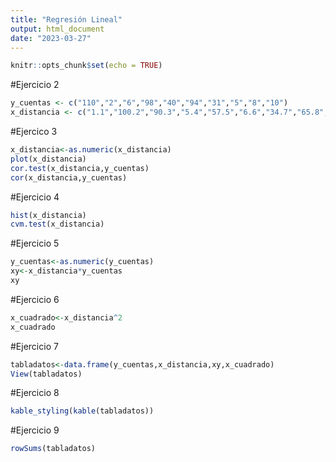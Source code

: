 ```yaml
---
title: "Regresión Lineal"
output: html_document
date: "2023-03-27"
---
```


```r
knitr::opts_chunk$set(echo = TRUE)
```

#Ejercicio 2
```r
y_cuentas <- c("110","2","6","98","40","94","31","5","8","10")
x_distancia <- c("1.1","100.2","90.3","5.4","57.5","6.6","34.7","65.8","57.9","86.1")
```

#Ejercico 3
```r
x_distancia<-as.numeric(x_distancia)
plot(x_distancia)
cor.test(x_distancia,y_cuentas)
cor(x_distancia,y_cuentas)

```

#Ejercicio 4
```r
hist(x_distancia)
cvm.test(x_distancia)

```

#Ejercicio 5
```r
y_cuentas<-as.numeric(y_cuentas)
xy<-x_distancia*y_cuentas
xy

```

#Ejercicio 6
```r
x_cuadrado<-x_distancia^2
x_cuadrado
```

#Ejercicio 7
```r
tabladatos<-data.frame(y_cuentas,x_distancia,xy,x_cuadrado)
View(tabladatos)
```

#Ejercicio 8
```r
kable_styling(kable(tabladatos))
```

#Ejercicio 9
```r
rowSums(tabladatos)

```

